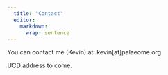 ```yaml
---
  title: "Contact"
  editor: 
    markdown: 
      wrap: sentence
---
```

  
You can contact me (Kevin) at: kevin[at]palaeome.org

UCD address to come.
  